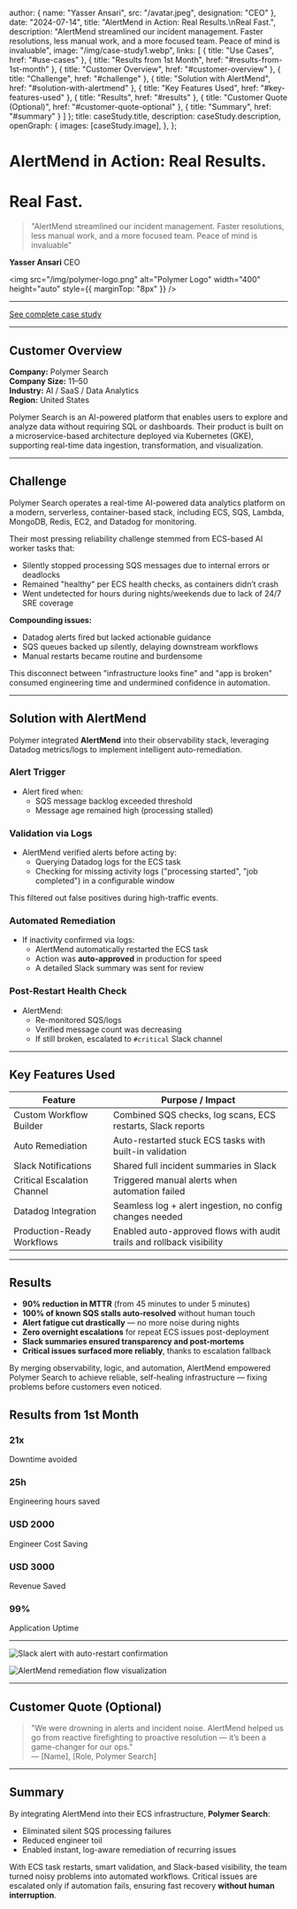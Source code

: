 
  author: { name: "Yasser Ansari", src: "/avatar.jpeg", designation: "CEO" },
  date: "2024-07-14",
  title: "AlertMend in Action: Real Results.\nReal Fast.",
  description: "AlertMend streamlined our incident management. Faster resolutions, less manual work, and a more focused team. Peace of mind is invaluable",
  image:
    "/img/case-study1.webp",
  links: [
  { title: "Use Cases", href: "#use-cases" },
  { title: "Results from 1st Month", href: "#results-from-1st-month" },
  { title: "Customer Overview", href: "#customer-overview" },
  { title: "Challenge", href: "#challenge" },
  { title: "Solution with AlertMend", href: "#solution-with-alertmend" },
  { title: "Key Features Used", href: "#key-features-used" },
  { title: "Results", href: "#results" },
  { title: "Customer Quote (Optional)", href: "#customer-quote-optional" },
  { title: "Summary", href: "#summary" }
]
};
  title: caseStudy.title,
  description: caseStudy.description,
  openGraph: {
    images: [caseStudy.image],
  },
};


# AlertMend in Action: Real Results.
# Real Fast.

> "AlertMend streamlined our incident management. Faster resolutions, less manual work, and a more focused team. Peace of mind is invaluable"

**Yasser Ansari**
CEO

<img
  src="/img/polymer-logo.png"
  alt="Polymer Logo"
  width="400"
  height="auto"
  style={{ marginTop: "8px" }}
/>

---

[See complete case study](https://docs.google.com/document/d/192rfaffZgEg2XNSAyL66wuWJ7_0NyXvfbpQKM-0a3tU/edit?usp=sharing)

---

## <span id="customer-overview" /> Customer Overview

**Company:** Polymer Search  
**Company Size:** 11–50  
**Industry:** AI / SaaS / Data Analytics  
**Region:** United States

Polymer Search is an AI-powered platform that enables users to explore and analyze data without requiring SQL or dashboards. Their product is built on a microservice-based architecture deployed via Kubernetes (GKE), supporting real-time data ingestion, transformation, and visualization.

---

## <span id="challenge" /> Challenge

Polymer Search operates a real-time AI-powered data analytics platform on a modern, serverless, container-based stack, including ECS, SQS, Lambda, MongoDB, Redis, EC2, and Datadog for monitoring.

Their most pressing reliability challenge stemmed from ECS-based AI worker tasks that:
- Silently stopped processing SQS messages due to internal errors or deadlocks
- Remained "healthy" per ECS health checks, as containers didn’t crash
- Went undetected for hours during nights/weekends due to lack of 24/7 SRE coverage

**Compounding issues:**
- Datadog alerts fired but lacked actionable guidance
- SQS queues backed up silently, delaying downstream workflows
- Manual restarts became routine and burdensome

This disconnect between "infrastructure looks fine" and "app is broken" consumed engineering time and undermined confidence in automation.

---

## <span id="solution-with-alertmend" /> Solution with AlertMend

Polymer integrated **AlertMend** into their observability stack, leveraging Datadog metrics/logs to implement intelligent auto-remediation.

### <span id="alert-trigger" /> Alert Trigger
- Alert fired when:
  - SQS message backlog exceeded threshold
  - Message age remained high (processing stalled)

### <span id="validation-via-logs" /> Validation via Logs
- AlertMend verified alerts before acting by:
  - Querying Datadog logs for the ECS task
  - Checking for missing activity logs ("processing started", "job completed") in a configurable window

This filtered out false positives during high-traffic events.

### <span id="automated-remediation" /> Automated Remediation
- If inactivity confirmed via logs:
  - AlertMend automatically restarted the ECS task
  - Action was **auto-approved** in production for speed
  - A detailed Slack summary was sent for review

### <span id="post-restart-health-check" /> Post-Restart Health Check
- AlertMend:
  - Re-monitored SQS/logs
  - Verified message count was decreasing
  - If still broken, escalated to `#critical` Slack channel

---

## <span id="key-features-used" /> Key Features Used

| Feature                     | Purpose / Impact                                                                 |
|----------------------------|----------------------------------------------------------------------------------|
| Custom Workflow Builder    | Combined SQS checks, log scans, ECS restarts, Slack reports                      |
| Auto Remediation           | Auto-restarted stuck ECS tasks with built-in validation                          |
| Slack Notifications        | Shared full incident summaries in Slack                                          |
| Critical Escalation Channel| Triggered manual alerts when automation failed                                   |
| Datadog Integration        | Seamless log + alert ingestion, no config changes needed                         |
| Production-Ready Workflows | Enabled auto-approved flows with audit trails and rollback visibility            |

---

## <span id="results" /> Results

- **90% reduction in MTTR** (from 45 minutes to under 5 minutes)
- **100% of known SQS stalls auto-resolved** without human touch
- **Alert fatigue cut drastically** — no more noise during nights
- **Zero overnight escalations** for repeat ECS issues post-deployment
- **Slack summaries ensured transparency and post-mortems**
- **Critical issues surfaced more reliably**, thanks to escalation fallback

By merging observability, logic, and automation, AlertMend empowered Polymer Search to achieve reliable, self-healing infrastructure — fixing problems before customers even noticed.


## Results from 1st Month

### 21x
Downtime avoided

### 25h
Engineering hours saved

### USD 2000
Engineer Cost Saving

### USD 3000
Revenue Saved

### 99%
Application Uptime

---

![Slack alert with auto-restart confirmation](/img/slack-auto-restart-alert.png)

![AlertMend remediation flow visualization](/img/alertmend-flow-ui.png)

---

## <span id="customer-quote-optional" /> Customer Quote (Optional)

> "We were drowning in alerts and incident noise. AlertMend helped us go from reactive firefighting to proactive resolution — it’s been a game-changer for our ops."  
> — [Name], [Role, Polymer Search]

---

## <span id="summary" /> Summary

By integrating AlertMend into their ECS infrastructure, **Polymer Search**:
- Eliminated silent SQS processing failures
- Reduced engineer toil
- Enabled instant, log-aware remediation of recurring issues

With ECS task restarts, smart validation, and Slack-based visibility, the team turned noisy problems into automated workflows. Critical issues are escalated only if automation fails, ensuring fast recovery **without human interruption**.
